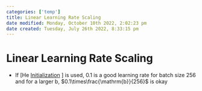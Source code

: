 ```yaml
---
categories: ['temp']
title: Linear Learning Rate Scaling
date modified: Monday, October 10th 2022, 2:02:23 pm
date created: Tuesday, July 26th 2022, 8:33:15 pm
---
```


# Linear Learning Rate Scaling
- If [He [Initialization](Initialization.qmd) ] is used, 0.1 is a good learning rate for batch size 256 and for a larger b, $0.1\times\frac{\mathrm{b}}{256}$ is okay



